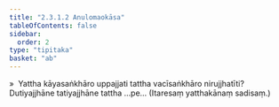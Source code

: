 ```yaml
---
title: "2.3.1.2 Anulomaokāsa"
tableOfContents: false
sidebar:
  order: 2
type: "tipitaka"
basket: "ab"
---
```



<DynamicBreadcrumb />

<Division number="130">

<Paragraph number="568">
»  Yattha kāyasaṅkhāro uppajjati tattha vacīsaṅkhāro nirujjhatīti?
</Paragraph>

<Paragraph number="569">
Dutiyajjhāne tatiyajjhāne tattha …pe…

</Paragraph>
</Division>

<Paragraph number="570" type="center">
(Itaresaṃ yatthakānaṃ sadisaṃ.)
</Paragraph>